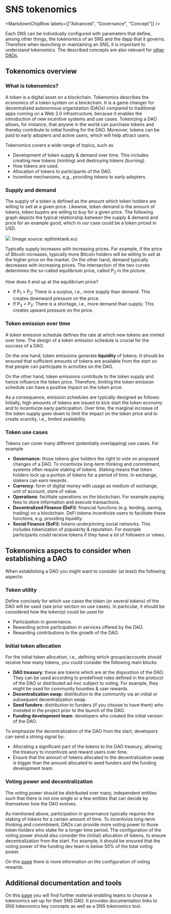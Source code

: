 
# SNS tokenomics

<MarkdownChipRow labels={["Advanced", "Governance", "Concept"]} />

Each SNS can be individually configured with parameters that define, among other things,
the tokenomics of an SNS and the dapp that it governs.
Therefore when launching or maintaining an SNS, it is important to understand tokenomics.
The described concepts are also relevant for
[other DAOs](../introduction/dao-alternatives.mdx).

## Tokenomics overview
### What is tokenomics?
A token is a digital asset on a blockchain. Tokenomics describes the economics of a token system on a blockchain. It is a game changer for decentralized autonomous organization (DAOs) compared to traditional apps running on a Web 2.0 infrastructure, because it enables the introduction of new incentive systems and use cases. Tokenizing a DAO allows, for instance, that anyone in the world can purchase tokens and thereby contribute to initial funding for the DAO. Moreover, tokens can be paid to early adopters and active users, which will help attract users.

Tokenomics covers a wide range of topics, such as
* Development of token supply & demand over time. This includes creating new tokens (minting) and destroying tokens (burning).
* How tokens are used.
* Allocation of tokens to participants of the DAO.
* Incentive mechanisms, e.g., providing tokens to early adopters.

### Supply and demand
The supply of a token is defined as the amount which token holders are willing to sell at a given price. Likewise, token demand is the amount of tokens, token buyers are willing to buy for a given price. The following graph depicts the typical relationship between the supply & demand and price for an example good, which in our case could be a token priced in USD.

![](./_attachments/graph_supply_demand.png)
(Image source: epthinktank.eu)

Typically supply increases with increasing prices. For example, if the price of Bitcoin increases, typically more Bitcoin holders will be willing to sell at the higher price on the market. On the other hand, demand typically decreases with increasing prices. The intersection of the two curves determines the so-called equilibrium price, called P<sub>2</sub> in the picture.

How does it end up at the equilibrium price?
* If P<sub>1</sub> > P<sub>2</sub>: There is a surplus, i.e., more supply than demand. This creates downward pressure on the price.
* If P<sub>3</sub> < P<sub>2</sub>: There is a shortage, i.e., more demand than supply. This creates upward pressure on the price.
### Token emission over time
A token emission schedule defines the rate at which new tokens are minted over time. The design of a token emission schedule is crucial for the success of a DAO.

On the one hand, token emissions generate **liquidity** of tokens. It should be ensured that sufficient amounts of tokens are available from the start so that people can participate in activities on the DAO.

On the other hand, token emissions contribute to the token supply and hence influence the token price. Therefore, limiting the token emission schedule can have a positive impact on the token price.

As a consequence, emission schedules are typically designed as follows: Initially, high amounts of tokens are issued to kick start the token economy and to incentivize early participation. Over time, the marginal increase of the token supply goes down to limit the impact on the token price and to create scarcity, i.e., limited availability.

### Token use cases
Tokens can cover many different (potentially overlapping) use cases. For example
* **Governance**: those tokens give holders the right to vote on proposed changes of a DAO.
To incentivize long-term thinking and commitment, systems often require staking of tokens. Staking means that token holders lock up a portion of tokens for a period of time. In exchange, stakers can earn rewards.
* **Currency**: form of digital money with usage as medium of exchange, unit of account, store of value.
* **Operations**: facilitate operations on the blockchain. For example paying fees to store information and execute transactions.
* **Decentralized Finance (DeFi)**: financial functions (e.g. lending, saving, trading) on a blockchain.
DeFi tokens incentivize users to facilitate these functions, e.g. providing liquidity.
* **Social Finance (SoFi)**: tokens underpinning social networks. This includes tokenization of popularity & reputation. For example participants could receive tokens if they have a lot of followers or views.


## Tokenomics aspects to consider when establishing a DAO
When establishing a DAO you might want to consider (at least) the following aspects:

### Token utility
Define concisely for which use cases the token (or several tokens) of the DAO will be used (see prior section on use cases).  In particular, it should be considered how the token(s) could be used for
* Participation in governance.
* Rewarding active participation in services offered by the DAO.
* Rewarding contributions to the growth of the DAO.

### Initial token allocation
For the initial token allocation, i.e., defining which groups/accounts should receive how many tokens, you could consider the following main blocks

* **DAO treasury**: these are tokens which are at the disposition of the DAO. They can be used according to predefined rules defined in the protocol of the DAO or distributed ad-hoc subject to voting. For example, they might be used for community bounties & user rewards.
* **Decentralization swap**: distribution to the community via an initial or subsequent decentralization swap.
* **Seed funders**: distribution to funders (if you choose to have them) who invested in the project prior to the launch of the DAO.
* **Funding development team**: developers who created the initial version of the DAO.

To emphasize the decentralization of the DAO from the start, developers can send a strong signal by:
* Allocating a significant part of the tokens to the DAO treasury, allowing the treasury to incentivize and reward users over time.
* Ensure that the amount of tokens allocated to the decentralization swap is bigger than the amount allocated to seed funders and the funding development team.

### Voting power and decentralization
The voting power should be distributed over many, independent entities such that there is not one single or a few entities that can decide by themselves how the DAO evolves.

As mentioned above, participation in governance typically requires the staking of tokens for a certain amount of time. To incentivize long-term thinking and commitment, DAOs can provide more voting power to those token holders who stake for a longer time period. The configuration of the voting power should also consider the (initial) allocation of tokens, to ensure decentralization from the start. For example, it should be ensured that the voting power of the funding dev team is below 50% of the total voting power.

On this [page](rewards.mdx) there is more information on the configuration of voting rewards.

## Additional documentation and tools
On this [page](https://wiki.internetcomputer.org/wiki/How-To:_SNS_tokenomics_configuration)
you will find further material enabling teams to choose a tokenomics set-up for their
SNS DAO.
It provides documentation links to SNS tokenomics key concepts as well as a SNS
tokenomics tool.


